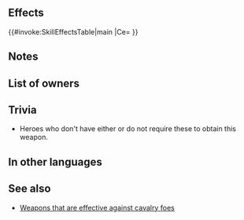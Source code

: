 {{Weapon Infobox
|tagid=SID_ウルファラウア
|weaponType=Red Tome
|might=6
|range=2
|effectiveness=cavalry
|effect=Effective against cavalry foes.
|cost=200
|exclusive=0
|userVersion1=Closed
|userVersion2=Open
|statModifiers=0,6,0,0,0
|next=Rauðrwolf+
|promotionRarity=5
|promotionTier=1
|required=Elfire;Ruin
|SE=se_effect_wolf01.flac
|properties=random_all
}}
==Effects==
{{#invoke:SkillEffectsTable|main
|Ce={{Eft|Effectiveness|{{Mt|Cavalry}}}}
}}
==Notes==
{{Effective damage bonus|cavalry}}
==List of owners==
{{Skill Hero List}}
==Trivia==
{{TomeColorTrivia|rauðr}}
* Heroes who don't have either {{St|Flux}} or {{St|Ruin}} do not require these to obtain this weapon.
==In other languages==
{{OtherLanguages
|japanese=ラウアウルフ
|german=Rauðrwolf
|spanishEU=Lobo carmesí
|spanishLA=Lobo rubí
|french=Crocs rubis
|italian=Rubinlupo
|chineseTW=赤紅餓狼
|portuguese=Lobo rubro
}}
==See also==
* [[Weapons that are effective against cavalry foes]]
{{Weapons Navbox}}